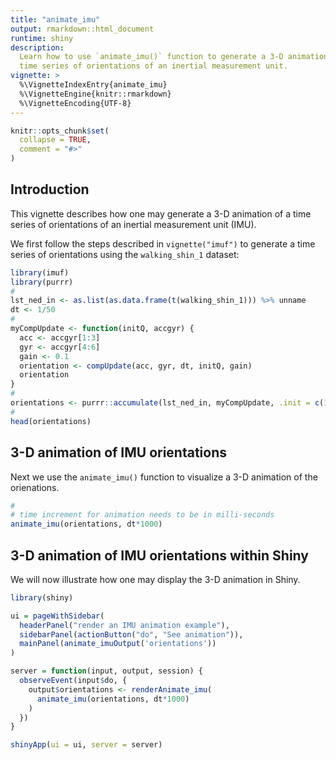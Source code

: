 ```yaml
---
title: "animate_imu"
output: rmarkdown::html_document
runtime: shiny
description:
  Learn how to use `animate_imu()` function to generate a 3-D animation of a 
  time series of orientations of an inertial measurement unit.
vignette: >
  %\VignetteIndexEntry{animate_imu}
  %\VignetteEngine{knitr::rmarkdown}
  %\VignetteEncoding{UTF-8}
---
```


```r
knitr::opts_chunk$set(
  collapse = TRUE,
  comment = "#>"
)
```
## Introduction

This vignette describes how one may generate a 3-D animation of a time series of orientations of an inertial measurement unit (IMU).

We first follow the steps described in `vignette("imuf")` to generate a time series of orientations using the `walking_shin_1` dataset:

```r
library(imuf)
library(purrr)
#
lst_ned_in <- as.list(as.data.frame(t(walking_shin_1))) %>% unname
dt <- 1/50
#
myCompUpdate <- function(initQ, accgyr) {
  acc <- accgyr[1:3]
  gyr <- accgyr[4:6]
  gain <- 0.1
  orientation <- compUpdate(acc, gyr, dt, initQ, gain)
  orientation
}
#
orientations <- purrr::accumulate(lst_ned_in, myCompUpdate, .init = c(1, 0, 0, 0))
#
head(orientations)
```

## 3-D animation of IMU orientations

Next we use the `animate_imu()` function to visualize a 3-D animation of the orienations.

```r
#
# time increment for animation needs to be in milli-seconds
animate_imu(orientations, dt*1000)
```


## 3-D animation of IMU orientations within Shiny

We will now illustrate how one may display the 3-D animation in Shiny.

```r
library(shiny)

ui = pageWithSidebar(
  headerPanel("render an IMU animation example"),
  sidebarPanel(actionButton("do", "See animation")),
  mainPanel(animate_imuOutput('orientations'))
)

server = function(input, output, session) {
  observeEvent(input$do, {
    output$orientations <- renderAnimate_imu(
      animate_imu(orientations, dt*1000)
    )
  })
}

shinyApp(ui = ui, server = server)
```
